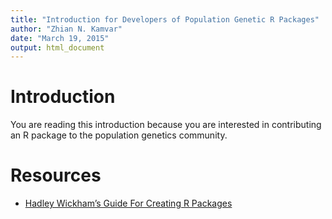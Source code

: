 ```yaml
---
title: "Introduction for Developers of Population Genetic R Packages"
author: "Zhian N. Kamvar"
date: "March 19, 2015"
output: html_document
---
```


Introduction
=======

You are reading this introduction because you are interested in contributing an
R package to the population genetics community. 

Resources
=======

 - [Hadley Wickham's Guide For Creating R Packages](http://r-pkgs.had.co.nz/)


